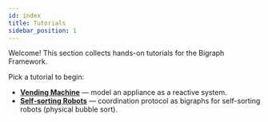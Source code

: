 ```yaml
---
id: index
title: Tutorials
sidebar_position: 1
---
```


Welcome! This section collects hands-on tutorials for the Bigraph Framework.

Pick a tutorial to begin:

- [**Vending Machine**](/tutorials/vending) — model an appliance as a reactive system.
- [**Self-sorting Robots**](/tutorials/ssr) — coordination protocol as bigraphs for self-sorting robots (physical bubble sort).



